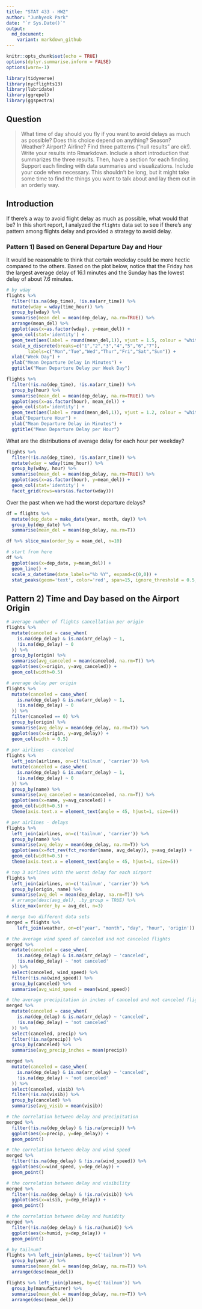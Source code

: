 ```yaml
---
title: "STAT 433 - HW2"
author: "Junhyeok Park"
date: "`r Sys.Date()`"
output:
  md_document:
    variant: markdown_github
---
```


```r
knitr::opts_chunk$set(echo = TRUE)
options(dplyr.summarise.inform = FALSE)
options(warn=-1)
```

```r
library(tidyverse)
library(nycflights13)
library(lubridate)
library(ggrepel)
library(ggspectra)
```

## Question

> What time of day should you fly if you want to avoid delays as much as possible? Does this choice depend on anything? Season? Weather? Airport? Airline? Find three patterns (“null results” are ok!). Write your results into Rmarkdown. Include a short introduction that summarizes the three results. Then, have a section for each finding. Support each finding with data summaries and visualizations. Include your code when necessary. This shouldn’t be long, but it might take some time to find the things you want to talk about and lay them out in an orderly way.

## Introduction

If there's a way to avoid flight delay as much as possible, what would that be? In this short report, I analyzed the `flights` data set to see if there's any pattern among flights delay and provided a strategy to avoid delay. 

### Pattern 1) Based on General Departure Day and Hour

It would be reasonable to think that certain weekday could be more hectic compared to the others. Based on the plot below, notice that the Friday has the largest average delay of 16.1 minutes and the Sunday has the lowest delay of about 7.6 minutes.

```r
# by wday
flights %>% 
  filter(!is.na(dep_time), !is.na(arr_time)) %>% 
  mutate(wday = wday(time_hour)) %>%
  group_by(wday) %>%
  summarise(mean_del = mean(dep_delay, na.rm=TRUE)) %>%
  arrange(mean_del) %>%
  ggplot(aes(x=as.factor(wday), y=mean_del)) +
  geom_col(stat='identity') +
  geom_text(aes(label = round(mean_del,1)), vjust = 1.5, colour = "white")+ 
  scale_x_discrete(breaks=c("1","2","3","4","5","6","7"),
        labels=c("Mon","Tue","Wed","Thur","Fri","Sat","Sun")) +
  xlab("Week Day") + 
  ylab("Mean Departure Delay in Minutes") +
  ggtitle("Mean Departure Delay per Week Day")
```

```r
flights %>%
  filter(!is.na(dep_time), !is.na(arr_time)) %>% 
  group_by(hour) %>%
  summarise(mean_del = mean(dep_delay, na.rm=TRUE)) %>%
  ggplot(aes(x=as.factor(hour), mean_del)) +
  geom_col(stat='identity') +
  geom_text(aes(label = round(mean_del,1)), vjust = 1.2, colour = "white", size=2.5)+ 
  xlab("Departure Hour") + 
  ylab("Mean Departure Delay in Minutes") +
  ggtitle("Mean Departure Delay per Hour")
```

What are the distributions of average delay for each hour per weekday?

```r
flights %>%
  filter(!is.na(dep_time), !is.na(arr_time)) %>% 
  mutate(wday = wday(time_hour)) %>%
  group_by(wday, hour) %>%
  summarise(mean_del = mean(dep_delay, na.rm=TRUE)) %>%
  ggplot(aes(x=as.factor(hour), y=mean_del)) +
  geom_col(stat='identity') +
  facet_grid(rows=vars(as.factor(wday)))
```


Over the past when we had the worst departure delays?

```r
df = flights %>%
  mutate(dep_date = make_date(year, month, day)) %>% 
  group_by(dep_date) %>%
  summarise(mean_del = mean(dep_delay, na.rm=T))

df %>% slice_max(order_by = mean_del, n=10)

# start from here
df %>%
  ggplot(aes(x=dep_date, y=mean_del)) +
  geom_line() +
  scale_x_datetime(date_labels="%b %Y", expand=c(0,0)) +
  stat_peaks(geom='text', color='red', span=15, ignore_threshold = 0.5, hjust = -0.1, angle = 45)
```



## Pattern 2) Time and Day based on the Airport Origin

```r
# average number of flights cancellation per origin
flights %>% 
  mutate(canceled = case_when(
    is.na(dep_delay) & is.na(arr_delay) ~ 1,
    !is.na(dep_delay) ~ 0
  )) %>% 
  group_by(origin) %>%
  summarise(avg_canceled = mean(canceled, na.rm=T)) %>%
  ggplot(aes(x=origin, y=avg_canceled)) + 
  geom_col(width=0.5)

# average delay per origin
flights %>%
  mutate(canceled = case_when(
    is.na(dep_delay) & is.na(arr_delay) ~ 1,
    !is.na(dep_delay) ~ 0
  )) %>% 
  filter(canceled == 0) %>%
  group_by(origin) %>%
  summarise(avg_delay = mean(dep_delay, na.rm=T)) %>%
  ggplot(aes(x=origin, y=avg_delay)) +
  geom_col(width = 0.5)
  
# per airlines - canceled
flights %>%
  left_join(airlines, on=c('tailnum', 'carrier')) %>%
  mutate(canceled = case_when(
    is.na(dep_delay) & is.na(arr_delay) ~ 1,
    !is.na(dep_delay) ~ 0
  )) %>% 
  group_by(name) %>%
  summarise(avg_canceled = mean(canceled, na.rm=T)) %>%
  ggplot(aes(x=name, y=avg_canceled)) + 
  geom_col(width=0.5) +
  theme(axis.text.x = element_text(angle = 45, hjust=1, size=6))

# per airlines - delays
flights %>%
  left_join(airlines, on=c('tailnum', 'carrier')) %>%
  group_by(name) %>%
  summarise(avg_delay = mean(dep_delay, na.rm=T)) %>%
  ggplot(aes(x=fct_rev(fct_reorder(name, avg_delay)), y=avg_delay)) + 
  geom_col(width=0.5) +
  theme(axis.text.x = element_text(angle = 45, hjust=1, size=5))

# top 3 airlines with the worst delay for each airport
flights %>% 
  left_join(airlines, on=c('tailnum', 'carrier')) %>%
  group_by(origin, name) %>%
  summarise(avg_del = mean(dep_delay, na.rm=T)) %>%
  # arrange(desc(avg_del), .by_group = TRUE) %>%
  slice_max(order_by = avg_del, n=3)
```



```r
# merge two different data sets
merged = flights %>%
    left_join(weather, on=c("year", "month", "day", "hour", 'origin'))

# the average wind speed of canceled and not canceled flights
merged %>%
  mutate(canceled = case_when(
    is.na(dep_delay) & is.na(arr_delay) ~ 'canceled',
    !is.na(dep_delay) ~ 'not canceled'
  )) %>% 
  select(canceled, wind_speed) %>% 
  filter(!is.na(wind_speed)) %>% 
  group_by(canceled) %>%
  summarise(avg_wind_speed = mean(wind_speed))

# the average precipitation in inches of canceled and not canceled flights
merged %>%
  mutate(canceled = case_when(
    is.na(dep_delay) & is.na(arr_delay) ~ 'canceled',
    !is.na(dep_delay) ~ 'not canceled'
  )) %>% 
  select(canceled, precip) %>% 
  filter(!is.na(precip)) %>% 
  group_by(canceled) %>%
  summarise(avg_precip_inches = mean(precip))

merged %>%
  mutate(canceled = case_when(
    is.na(dep_delay) & is.na(arr_delay) ~ 'canceled',
    !is.na(dep_delay) ~ 'not canceled'
  )) %>% 
  select(canceled, visib) %>% 
  filter(!is.na(visib)) %>% 
  group_by(canceled) %>%
  summarise(avg_visib = mean(visib))

# the correlation between delay and precipitation
merged %>%
  filter(!is.na(dep_delay) & !is.na(precip)) %>%
  ggplot(aes(x=precip, y=dep_delay)) +
  geom_point()

# the correlation between delay and wind speed
merged %>%
  filter(!is.na(dep_delay) & !is.na(wind_speed)) %>%
  ggplot(aes(x=wind_speed, y=dep_delay)) +
  geom_point()

# the correlation between delay and visibility
merged %>%
  filter(!is.na(dep_delay) & !is.na(visib)) %>%
  ggplot(aes(x=visib, y=dep_delay)) +
  geom_point()

# the correlation between delay and humidity
merged %>%
  filter(!is.na(dep_delay) & !is.na(humid)) %>%
  ggplot(aes(x=humid, y=dep_delay)) +
  geom_point()
```

```r
# by tailnum?
flights %>% left_join(planes, by=c('tailnum')) %>%
  group_by(year.y) %>%
  summarise(mean_del = mean(dep_delay, na.rm=T)) %>%
  arrange(desc(mean_del))

flights %>% left_join(planes, by=c('tailnum')) %>%
  group_by(manufacturer) %>%
  summarise(mean_del = mean(dep_delay, na.rm=T)) %>%
  arrange(desc(mean_del))


```

